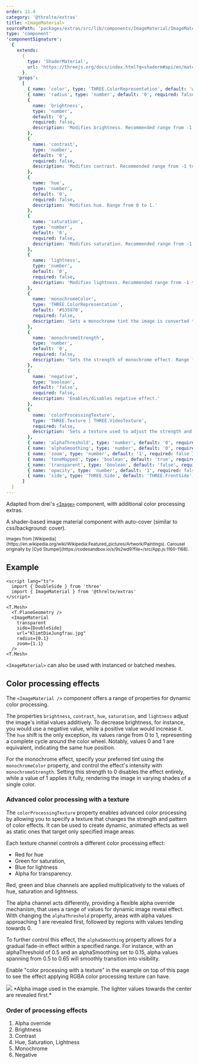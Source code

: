 ```yaml
---
order: 11.4
category: '@threlte/extras'
title: <ImageMaterial>
sourcePath: 'packages/extras/src/lib/components/ImageMaterial/ImageMaterial.svelte'
type: 'component'
'componentSignature':
  {
    extends:
      {
        type: 'ShaderMaterial',
        url: 'https://threejs.org/docs/index.html?q=shaderm#api/en/materials/ShaderMaterial'
      },
    'props':
      [
        { name: 'color', type: 'THREE.ColorRepresentation', default: 'white', required: false },
        { name: 'radius', type: 'number', default: '0', required: false },
        {
          name: 'brightness',
          type: 'number',
          default: '0',
          required: false,
          description: 'Modifies brightness. Recommended range from -1 to 1.'
        },
        {
          name: 'contrast',
          type: 'number',
          default: '0',
          required: false,
          description: 'Modifies contrast. Recommended range from -1 to 1.'
        },
        {
          name: 'hue',
          type: 'number',
          default: '0',
          required: false,
          description: 'Modifies hue. Range from 0 to 1.'
        },
        {
          name: 'saturation',
          type: 'number',
          default: '0',
          required: false,
          description: 'Modifies saturation. Recommended range from -1 to 1.'
        },
        {
          name: 'lightness',
          type: 'number',
          default: '0',
          required: false,
          description: 'Modifies lightness. Recommended range from -1 to 1.'
        },
        {
          name: 'monochromeColor',
          type: 'THREE.ColorRepresentation',
          default: '#535970',
          required: false,
          description: 'Sets a monochrome tint the image is converted to.'
        },
        {
          name: 'monochromeStrength',
          type: 'number',
          default: '0',
          required: false,
          description: 'Sets the strength of monochrome effect. Range from 0 to 1.'
        },
        {
          name: 'negative',
          type: 'boolean',
          default: 'false',
          required: false,
          description: 'Enables/disables negative effect.'
        },
        {
          name: 'colorProcessingTexture',
          type: 'THREE.Texture | THREE.VideoTexture',
          required: false,
          description: 'Sets a texture used to adjust the strength and the pattern of color processing effects. Each channel of the texture is responsible for a different color processing function. R - hue, G - saturation, B - lightness, A - alpha.'
        },
        { name: 'alphaThreshold', type: 'number', default: '0', required: false, description: '' },
        { name: 'alphaSmoothing', type: 'number', default: '0', required: false, description: '' },
        { name: 'zoom', type: 'number', default: '1', required: false },
        { name: 'toneMapped', type: 'boolean', default: 'true', required: false },
        { name: 'transparent', type: 'boolean', default: 'false', required: false },
        { name: 'opacity', type: 'number', default: '1', required: false },
        { name: 'side', type: 'THREE.Side', default: 'THREE.FrontSide', required: false }
      ]
  }
---
```



Adapted from drei's [`<Image>`](https://github.com/pmndrs/drei?tab=readme-ov-file#image) component, with additional color processing extras.

A shader-based image material component with auto-cover (similar to css/background: cover).

<Example path="extras/image-material" />

<small>
	Images from
	[Wikipedia](https://en.wikipedia.org/wiki/Wikipedia:Featured_pictures/Artwork/Paintings). Carousel
	originally by [Cyd Stumpel](https://codesandbox.io/s/9s2wd9?file=/src/App.js:1160-1168).
</small>

## Example

```svelte
<script lang="ts">
  import { DoubleSide } from 'three'
  import { ImageMaterial } from '@threlte/extras'
</script>

<T.Mesh>
  <T.PlaneGeometry />
  <ImageMaterial
    transparent
    side={DoubleSide}
    url="KlimtDieJungfrau.jpg"
    radius={0.1}
    zoom={1.1}
  />
<T.Mesh>
```

`<ImageMaterial>` can also be used with instanced or batched meshes.

## Color processing effects

The `<ImageMaterial />` component offers a range of properties for dynamic color processing.

The properties `brightness`, `contrast`, `hue`, `saturation`, and `lightness` adjust the image's initial values additively.
To decrease brightness, for instance, you would use a negative value, while a positive value would increase it. The `hue` shift is the only exception,
its values range from 0 to 1, representing a complete cycle around the color wheel. Notably, values 0 and 1 are equivalent, indicating the same hue position.

For the monochrome effect, specify your preferred tint using the `monochromeColor` property,
and control the effect's intensity with `monochromeStrength`.
Setting this strength to 0 disables the effect entirely, while a value of 1 applies it fully,
rendering the image in varying shades of a single color.

### Advanced color processing with a texture

The `colorProcessingTexture` property enables advanced color processing by allowing you to specify a texture
that changes the strength and pattern of color effects. It can be used to create dynamic, animated effects as well as static ones that target only
specified image areas.

Each texture channel controls a different color processing effect:

- <span class="text-red-500">Red</span> for hue
- <span class="text-green-400">Green</span> for saturation,
- <span class="text-cyan-300">Blue</span> for lightness
- <span class="text-white">Alpha</span> for transparency.

Red, green and blue channels are applied multiplicatively to the values of hue, saturation and lightness.

The alpha channel acts differently, providing a flexible alpha override mechanism, that uses a range of values for
dynamic image reveal effect. With changing the `alphaThreshold` property, areas with alpha values approaching 1 are revealed first,
followed by regions with values tending towards 0.

To further control this effect, the `alphaSmoothing` property allows for a gradual fade-in effect within a specified range.
For instance, with an alphaThreshold of 0.5 and an alphaSmoothing set to 0.15, alpha values spanning from 0.5 to 0.65
will smoothly transition into visibility.

Enable "color processing with a texture" in the example on top of this page to see the effect applying RGBA color processing texture can have.

<div class="flex w-full flex-col items-center">
	<img src="/textures/alpha.jpg" class="max-w-[300px]" />
	<span>
		*Alpha image used in the example. The lighter values towards the center are revealed first.*
	</span>
</div>

### Order of processing effects

1. Alpha override
2. Brightness
3. Contrast
4. Hue, Saturation, Lightness
5. Monochrome
6. Negative
